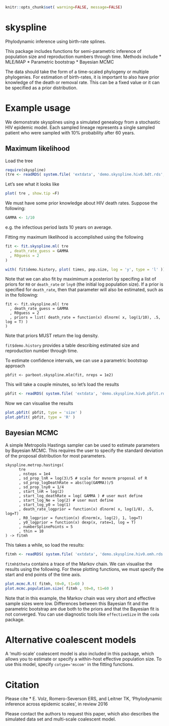 ```r
knitr::opts_chunk$set( warning=FALSE, message=FALSE)
```

# skyspline

Phylodynamic inference using birth-rate splines. 

This package includes functions for semi-parametric inference of population size and reproduction numbers through time. Methods include
* MLE/MAP
* Parametric bootstrap
* Bayesian MCMC 

The data should take the form of a time-scaled phylogeny or multiple phylogenies. For estimation of birth-rates, it is important to also have prior knowledge of the death or removal rate. This can be a fixed value or it can be specified as a prior distribution. 

# Example usage

We demonstrate skysplines using a simulated genealogy from a stochastic HIV epidemic model. Each sampled lineage represents a single sampled patient who were sampled with 10% probability after 60 years. 


## Maximum likelihood
Load the tree
```r
require(skyspline)
(tre <- readRDS( system.file( 'extdata', 'demo.skyspline.hiv0.bdt.rds', package='skyspline') ))
```
Let's see what it looks like
```r
plot( tre , show.tip =F)
```

We must have some prior knowledge about HIV death rates. Suppose the following: 
```r
GAMMA <- 1/10 
```
e.g. the infectious period lasts 10 years on average. 

Fitting my maximum likelihood is accomplished using the following
```r
fit <- fit.skyspline.ml( tre 
  , death_rate_guess = GAMMA
  , R0guess = 2
)

with( fit$demo.history, plot( times, pop.size, log = 'y', type = 'l' ))
```
Note that we can also fit by maximimum a posteriori by specifing a list of priors for `R0` or `death_rate` or `lny0` (the initial log population size). If a prior is specified for `death_rate`, then that parameter will also be estimated, such as in the following:
```
fit <- fit.skyspline.ml( tre 
  , death_rate_guess = GAMMA
  , R0guess = 2
  , priors = list( death_rate = function(x) dlnorm( x, log(1/10), .5, log = T) )
)
```
Note that priors MUST return the log density. 

`fit$demo.history` provides a table describing estimated size and reproduction number through time. 

To estimate confidence intervals, we can use a parametric bootstrap approach
```
pbfit <- parboot.skyspline.mle(fit, nreps = 1e2)
```
This will take a couple minutes, so let's load the results
```r
pbfit <- readRDS( system.file( 'extdata', 'demo.skyspline.hiv0.pbfit.rds', package='skyspline') )
```

Now we can visualise the results
```r
plot.pbfit( pbfit, type = 'size' )
plot.pbfit( pbfit, type = 'R' )
```



## Bayesian MCMC 

A simple Metropolis Hastings sampler can be used to estimate parameters by Bayesian MCMC. This requires the user to specify the standard deviation of the proposal distribution for most parameters. 
```
skyspline.metrop.hastings(
	  tre 
	  , nsteps = 1e4 
	  , sd_prop_lnR = log(3)/5 # scale for mvnorm proposal of R
	  , sd_prop_logDeathRate = abs(log(GAMMA))/5 
	  , sd_prop_lny0 = 1/4
	  , start_lnR = log(2)
	  , start_log_deathRate = log( GAMMA ) # user must define
	  , start_log_Ne = log(2) # user must define 
	  , start_log_y0 = log(1)
	  , death_rate_logprior = function(x) dlnorm( x, log(1/8), .5, log=T) 
	  , R0_logprior = function(x) dlnorm(x, log(2), 1, log=T)
	  , y0_logprior = function(x) dexp(x, rate=1, log = T)
	  , numberSplinePoints = 5
	  , thin = 10
) -> fitmh
```
This takes a while, so load the results:
```r
fitmh <- readRDS( system.file( 'extdata', 'demo.skyspline.hiv0.omh.rds', package='skyspline') )
```

`fitmh$theta` contains a trace of the Markov chain. We can visualise the results using the following.
For these plotting functions, we must specify the start and end points of the time axis. 
```r
plot.mcmc.R.t( fitmh, t0=0, t1=60 )
plot.mcmc.population.size( fitmh , t0=0, t1=60 )
```

Note that in this example, the Markov chain was very short and effective sample sizes were low. 
Differences between this Bayesian fit and the parametric bootstrap are due both to the priors and that the Bayesian fit is not converged. You can use diagnostic tools like `effectiveSize` in the `coda` package. 

# Alternative coalescent models
A 'multi-scale' coalescent model is also included in this package, which allows you to estimate or specify a within-host effective population size. 
To use this model, specify `cotype='mscom'` in the fitting functions. 


# Citation

Please cite
* E. Volz, Romero-Severson ERS, and Leitner TK, 'Phylodynamic inference across epidemic scales', in review 2016

Please contact the authors to request this paper, which also describes the simulated data set and multi-scale coalescent model.
